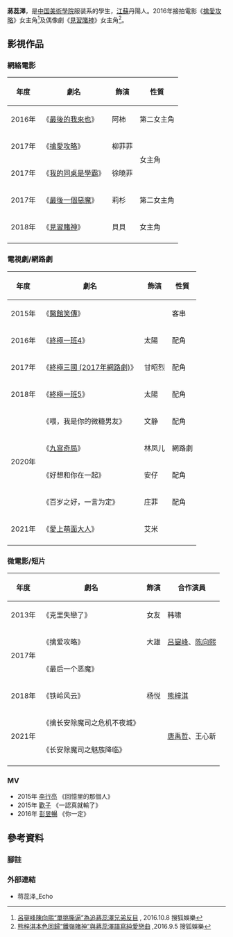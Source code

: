 {{藝人
| 姓名 = 蔣蕊澤
| 類型 = 女藝人
| 圖片 = 
| 圖片尺寸 = 
| 圖片簡介 = 
| 本名 = 蔣蕊澤
| 外文名 = 
| 外文 = 
| 羅馬拼音 = 
| 英文名 = 
| 綽號 = 太陽
| 国籍 = {{PRC}}
| 民族 = [[汉族|汉族]]
| 出生日期 = {{Birth_date_and_age|1993|11|24}}
| 出生地點 = {{PRC}}[[江蘇|江蘇]][[丹陽|丹陽]]
| 教育程度 = [[中國美術學院|中國美術學院]]
| 宗教信仰 = 
| 配偶 = 
| 音樂類型 = 
| 演奏樂器 = 
| 出道作 = 《[[克里失戀了|克里失戀了]]》，《[[醫館笑傳|醫館笑傳]]》，《[[終極一班4|終極一班4]]》
| 出道日期 = 2014年
| 代表作 = [[終極一班4|終極一班4]]
| 活躍年代 = 2014年至今
| 唱片公司 = 
| 經紀公司 = [[可米國際影視|可米國際影視]]（2015年-2018年）
| 網站 = 
| 相關團體 = 
| 獎項 = 
| imdb = 11498702
}}

'''蔣蕊澤'''{{BD|1993年|11月24日}}，是[[中国美術學院|中国美術學院]]服装系的學生，[[江蘇|江蘇]]丹陽人。2016年接拍電影《[[擒愛攻略|擒愛攻略]]》女主角<ref>[http://yule.sohu.com/20161008/n469710508.shtml 呂鋆峰陳向熙“單挑撕逼”為追蔣蕊澤兄弟反目] {{Wayback|url=http://yule.sohu.com/20161008/n469710508.shtml |date=20170327170354 }}, 2016.10.8 搜狐娛樂</ref>及偶像劇《[[見習賭神|見習賭神]]》女主角<ref>[http://yule.sohu.com/20160905/n467669664.shtml 熊梓淇本色回歸“鐵嶺賭神”與蔣蕊澤譜寫純愛戀曲] {{Wayback|url=http://yule.sohu.com/20160905/n467669664.shtml |date=20170402081321 }},2016.9.5  搜狐娛樂</ref>。

==影視作品==
=== 網絡電影 ===
{| class="wikitable" 
|-
! 年度  || 劇名 || 飾演 || 性質
|-
| 2016年 || 《[[最後的我來也|最後的我來也]]》|| 阿柿 || 第二女主角
|-
| 2017年 || 《[[擒愛攻略|擒愛攻略]]》|| 柳菲菲 ||rowspan="2"|女主角
|-
| 2017年 || 《[[我的同桌是學霸|我的同桌是學霸]]》|| 徐曉菲 
|-
| 2017年 || 《[[最後一個惡魔|最後一個惡魔]]》|| 莉杉 || 第二女主角
|-
| 2018年 || 《[[見習賭神|見習賭神]]》|| 貝貝 || 女主角
|-
|}

=== 電視劇/網路劇 ===
{| class="wikitable" 
|-
! 年度  || 劇名 || 飾演 || 性質
|-
| 2015年 || 《[[醫館笑傳|醫館笑傳]]》|| || 客串
|-
| 2016年 || 《[[終極一班4|終極一班4]]》|| 太陽 || 配角
|-
| 2017年 || 《[[終極三國_(2017年網路劇)|終極三國 (2017年網路劇)]]》|| 甘昭烈 || 配角
|-
| 2018年 || 《[[終極一班5|終極一班5]]》|| 太陽 || 配角
|-
| rowspan="4" | 2020年 || 《喂，我是你的微糖男友》|| 文静|| 配角
|-
| 《[[九宫奇局|九宫奇局]]》|| 林凤儿|| 網路劇
|-
| 《好想和你在一起》|| 安仔|| 配角
|-
| 《百岁之好，一言为定》|| 庄菲 ​|| 配角
|-
| 2021年 || 《[[愛上萌面大人|愛上萌面大人]]》|| 艾米 ||
|-
|}

=== 微電影/短片 ===
{| class="wikitable" 
|-
! 年度  || 劇名 || 飾演 || 合作演員
|-
| 2013年 
| 《克里失戀了》
| 女友 
| 韩啸
|-
| rowspan="2" | 2017年 
| 《擒爱攻略》
| 大雄 
| [[吕鋆峰|吕鋆峰]]、[[陈向熙|陈向熙]]
|-
| 《最后一个恶魔》
|  
| 
|-
| 2018年 
|《铁岭风云》
|杨悦 
|[[熊梓淇|熊梓淇]]
|-
| rowspan="2" | 2021年 
| 《擒长安除魔司之危机不夜城》
| rowspan="2" |
| rowspan="2" |[[唐禹哲|唐禹哲]]、王心新
|-
| 《长安除魔司之魅族降临》
|-
|}

=== MV ===
* 2015年 [[李行亮|李行亮]] 《回憶里的那個人》
* 2015年 [[歡子|歡子]] 《一認真就輸了》	
* 2016年 [[彭昱暢|彭昱暢]] 《你一定》

==參考資料==
===腳註===
{{reflist}}

===外部連結===
*{{Sinaweibo|577225412}}蒋蕊泽_Echo